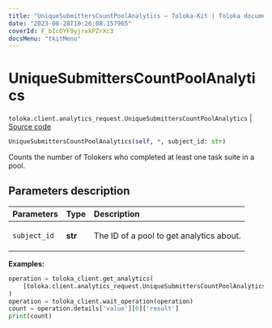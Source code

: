 ```yaml
---
title: "UniqueSubmittersCountPoolAnalytics — Toloka-Kit | Toloka documentation"
date: "2023-08-28T10:26:08.157965"
coverId: F_bIcOYF9yjrxkPZrXc3
docsMenu: "tkitMenu"
---
```


# UniqueSubmittersCountPoolAnalytics

`toloka.client.analytics_request.UniqueSubmittersCountPoolAnalytics` | [Source code](https://github.com/Toloka/toloka-kit/blob/v1.2.1/src/client/analytics_request.py#L220)

```python
UniqueSubmittersCountPoolAnalytics(self, *, subject_id: str)
```

Counts the number of Tolokers who completed at least one task suite in a pool.

## Parameters description

| Parameters | Type | Description |
| :----------| :----| :-----------|
`subject_id`|**str**|<p>The ID of a pool to get analytics about.</p>

**Examples:**

```python
operation = toloka_client.get_analytics(
    [toloka.client.analytics_request.UniqueSubmittersCountPoolAnalytics(subject_id='1084779')]
)
operation = toloka_client.wait_operation(operation)
count = operation.details['value'][0]['result']
print(count)
```
